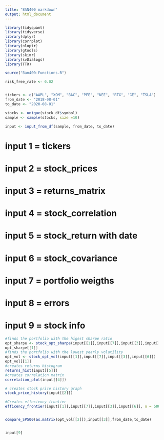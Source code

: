```yaml
---
title: "BAN400 markdown"
output: html_document
---
```


```r
library(tidyquant)
library(tidyverse)
library(dplyr)
library(corrplot)
library(nloptr)
library(gtools)
library(skimr)
library(svDialogs)
library(TTR)

source("Ban400-Functions.R")
```



```r
risk_free_rate <- 0.02


tickers <- c("AAPL", "XOM", "BAC", "PFE", "NEE", "RTX", "GE", "TSLA")
from_date <- "2018-08-01"
to_date <- "2020-08-01"

stocks <- unique(stock_df$symbol)
sample <- sample(stocks, size =10)

```





```r

input <- input_from_df(sample, from_date, to_date)
```







# input 1 = tickers
# input 2 = stock_prices
# input 3 = returns_matrix
# input 4 = stock_correlation
# input 5 = stock_return with date
# input 6 = stock_covariance
# input 7 = portfolio weigths
# input 8 = errors
# input 9 = stock info





```r
#finds the portfolio with the higest sharpe ratio
opt_sharpe <- stock_opt_sharpe(input[[1]],input[[7]],input[[3]],input[[6]])
opt_sharpe[[1]]
#finds the portfolio with the lowest yearly volatility
opt_vol <- stock_opt_vol(input[[1]],input[[7]],input[[3]],input[[6]])
opt_vol[[1]]
#creates returns histogram
returns_hist(input[[5]])
#creates correlation matrix
correlation_plot(input[[4]])

# creates stock price history graph
stock_price_history(input[[2]])

#Creates effeciency frontier
efficency_frontier(input[[1]],input[[7]],input[[3]],input[[6]], n = 5000)


compare_SP500(as.matrix(opt_vol[[2]]),input[[3]],from_date,to_date)


input[9]

```







```r


```







